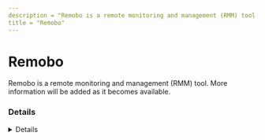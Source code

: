 ```yaml
---
description = "Remobo is a remote monitoring and management (RMM) tool. More information will be added as it becomes available."
title = "Remobo"
---
```




# Remobo

Remobo is a remote monitoring and management (RMM) tool. More information will be added as it becomes available.

### Details
<Details author={""}
         category={""}
         created={""}
         website={""}
         lastModified={"2024-02-09"}
         privileges={""}
         free={ false }
         verification={ false }
/>

#### Installation Paths
<Card code={ ["remobo.exe", "remobo_client.exe", "remobo_tracker.exe"] }/>





### Forensic Artifacts




#### Network Artifacts
<EuiSpacer size="xl"/>
<NetworkArtifactsTable data={ [{"Description": "Known remote domains", "Domains": ["user_managed", "remobo.en.softonic.com"], "Ports": []}] }/>




### Detections
- Detects potential network activity of Remobo RMM tool
  - [Sigma Rule](https://github.com/magicsword-io/LOLRMM/blob/main/detections/sigma/remobo_network_sigma.yml)
- Detects potential processes activity of Remobo RMM tool
  - [Sigma Rule](https://github.com/magicsword-io/LOLRMM/blob/main/detections/sigma/remobo_processes_sigma.yml)

### References
- [https://www.remobo.com - DOA as of 2024](https://www.remobo.com - DOA as of 2024)

